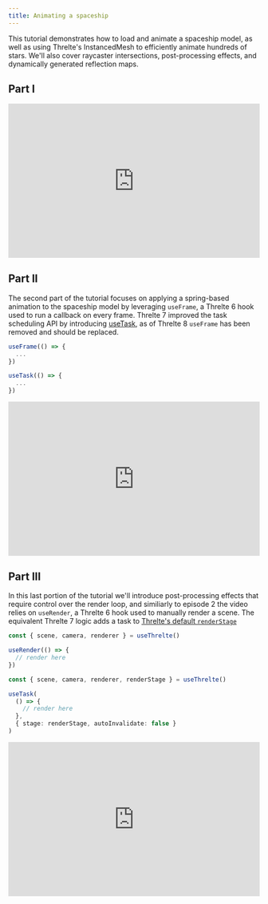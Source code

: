 ```yaml
---
title: Animating a spaceship
---
```


This tutorial demonstrates how to load and animate a spaceship model, as well as using Threlte's InstancedMesh to efficiently animate hundreds of stars. We'll also cover raycaster intersections, post-processing effects, and dynamically generated reflection maps.

<Example
  path="tutorials/animating-a-spaceship"
  iframe
/>

## Part I

<div style="position: relative; padding-bottom: 56.25%; padding-top: 25px; height: 0;">
  <iframe
    width="560"
    height="315"
    style="position: absolute; top: 0; left: 0; width: 100%; height: 100%;"
    src="https://www.youtube.com/embed/soa_KP8QfjM?si=GDsjj8VFm9Zfejtq"
    title="YouTube video player"
    frameborder="0"
    allow="accelerometer; autoplay; clipboard-write; encrypted-media; gyroscope; picture-in-picture; web-share"
    allowfullscreen
  ></iframe>
</div>

## Part II

The second part of the tutorial focuses on applying a spring-based animation to the spaceship model by
leveraging `useFrame`, a Threlte 6 hook used to run a callback on every frame.
Threlte 7 improved the task scheduling API by introducing [useTask](/reference/core/hooks/use-task),
as of Threlte 8 `useFrame` has been removed and should be replaced.

```ts title="Threlte 6"
useFrame(() => {
  ...
})
```

```ts title="Threlte 7"
useTask(() => {
  ...
})
```

<div style="position: relative; padding-bottom: 56.25%; padding-top: 25px; height: 0;">
  <iframe
    width="560"
    height="315"
    style="position: absolute; top: 0; left: 0; width: 100%; height: 100%;"
    src="https://www.youtube.com/embed/wIW9HCHRyRw?si=yy8Qm7LeuGhins6G"
    title="YouTube video player"
    frameborder="0"
    allow="accelerometer; autoplay; clipboard-write; encrypted-media; gyroscope; picture-in-picture; web-share"
    allowfullscreen
  ></iframe>
</div>

## Part III

In this last portion of the tutorial we'll introduce post-processing effects that
require control over the render loop, and similiarly to episode 2 the video relies
on `useRender`, a Threlte 6 hook used to manually render a scene.
The equivalent Threlte 7 logic adds a task to [Threlte's default `renderStage`](/learn/basics/scheduling-tasks#default-stages)

```ts title="Threlte 6"
const { scene, camera, renderer } = useThrelte()

useRender(() => {
  // render here
})
```

```ts title="Threlte 7"
const { scene, camera, renderer, renderStage } = useThrelte()

useTask(
  () => {
    // render here
  },
  { stage: renderStage, autoInvalidate: false }
)
```

<div style="position: relative; padding-bottom: 56.25%; padding-top: 25px; height: 0;">
  <iframe
    width="560"
    height="315"
    style="position: absolute; top: 0; left: 0; width: 100%; height: 100%;"
    src="https://www.youtube.com/embed/pcKVlKGWov4?si=mInLqfpZqE26RTPi"
    title="YouTube video player"
    frameborder="0"
    allow="accelerometer; autoplay; clipboard-write; encrypted-media; gyroscope; picture-in-picture; web-share"
    allowfullscreen
  ></iframe>
</div>
